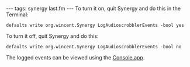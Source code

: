 ---
tags: synergy last.fm
---
To turn it on, quit Synergy and do this in the Terminal:

 defaults write org.wincent.Synergy LogAudioscrobblerEvents -bool yes

To turn it off, quit Synergy and do this:

 defaults write org.wincent.Synergy LogAudioscrobblerEvents -bool no

The logged events can be viewed using the [[Console.app]].
